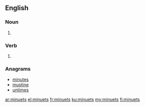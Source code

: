 ==English==

===Noun===
{{head|en|plural}}

# {{plural of|minuet|lang=en}}

===Verb===
{{head|en}}

# {{en-third-person singular of|minuet}}

===Anagrams===
* [[minutes#English|minutes]]
* [[mustine#English|mustine]]
* [[untimes#English|untimes]]

[[ar:minuets]]
[[el:minuets]]
[[fr:minuets]]
[[ku:minuets]]
[[my:minuets]]
[[fi:minuets]]